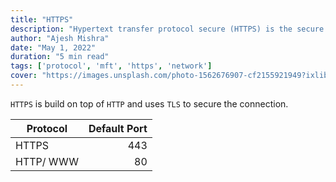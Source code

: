 ```yaml
---
title: "HTTPS"
description: "Hypertext transfer protocol secure (HTTPS) is the secure version of HTTP, which is the primary protocol used to send data between a web browser and a website."
author: "Ajesh Mishra"
date: "May 1, 2022"
duration: "5 min read"
tags: ['protocol', 'mft', 'https', 'network']
cover: "https://images.unsplash.com/photo-1562676907-cf2155921949?ixlib=rb-1.2.1&ixid=MnwxMjA3fDB8MHxwaG90by1wYWdlfHx8fGVufDB8fHx8&auto=format&fit=crop&w=1588&q=80"
---
```


`HTTPS` is build on top of `HTTP` and uses `TLS` to secure the connection. 

| Protocol | Default Port |
| --- | ---: |
| HTTPS | 443 |
| HTTP/ WWW | 80 |

